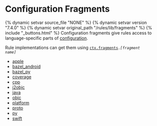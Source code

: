 <html devsite>
<head>
  <meta name="project_path" value="/_project.yaml">
  <meta name="book_path" value="/versions/7.4.0/_book.yaml">
</head>
<body>
<h1 class="page-title">Configuration Fragments</h1>

{% dynamic setvar source_file "NONE" %}
{% dynamic setvar version "7.4.0" %}
{% dynamic setvar original_path "/rules/lib/fragments" %}
{% include "_buttons.html" %}
Configuration fragments give rules access to language-specific parts of <a href="builtins/configuration.html">configuration</a>. <p>Rule implementations can get them using <code><a href="builtins/ctx.html#fragments">ctx.fragments</a>.<i>[fragment name]</i></code>

<ul>

<li><a href="/versions/7.4.0/rules/lib/fragments/apple">apple</a></li>

<li><a href="/versions/7.4.0/rules/lib/fragments/bazel_android">bazel_android</a></li>

<li><a href="/versions/7.4.0/rules/lib/fragments/bazel_py">bazel_py</a></li>

<li><a href="/versions/7.4.0/rules/lib/fragments/coverage">coverage</a></li>

<li><a href="/versions/7.4.0/rules/lib/fragments/cpp">cpp</a></li>

<li><a href="/versions/7.4.0/rules/lib/fragments/j2objc">j2objc</a></li>

<li><a href="/versions/7.4.0/rules/lib/fragments/java">java</a></li>

<li><a href="/versions/7.4.0/rules/lib/fragments/objc">objc</a></li>

<li><a href="/versions/7.4.0/rules/lib/fragments/platform">platform</a></li>

<li><a href="/versions/7.4.0/rules/lib/fragments/proto">proto</a></li>

<li><a href="/versions/7.4.0/rules/lib/fragments/py">py</a></li>

<li><a href="/versions/7.4.0/rules/lib/fragments/swift">swift</a></li>
</ul>
</body>
</html>

